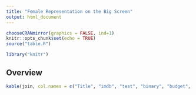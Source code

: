 ```yaml
---
title: "Female Representation on the Big Screen"
output: html_document
---
```


```r
chooseCRANmirror(graphics = FALSE, ind=1)
knitr::opts_chunk$set(echo = TRUE)
source("table.R")

library("knitr")
```
## Overview



```r
kable(join, col.names = c("Title", "imdb", "test", "binary", "budget", "rating", "domgross", "intgross"))

```